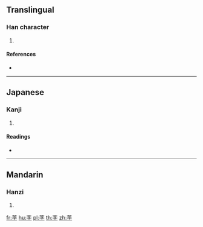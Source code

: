 {{character info/new}}
==Translingual==

===Han character===
{{Han char|rn=140|rad=艸|as=06|sn=12|four=|canj=TJND,XTJND}}

# {{defn|Han|sort=艸06}}

====References====
* {{Han ref|kx=1027.400|dkj=30883|hdz=53210.110|uh=8321|ud=33569}}

----

==Japanese==

===Kanji===
{{ja-kanji|grade=|rs=艸06}}

# {{defn|lang=ja|sort=艸06}}

====Readings====
* {{ja-readings|on=[[う]] (u)|kun=|nanori=}}

----

==Mandarin==

===Hanzi===
{{cmn-hanzi|pin=[[duō]] ([[duo1]]), [[zì]] ([[zi4]])|wg=to<sup>1</sup>, tzu<sup>4</sup>}}

# {{defn|lang=cmn|sort=艸06}}

[[fr:茡]]
[[hu:茡]]
[[pl:茡]]
[[th:茡]]
[[zh:茡]]